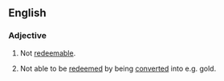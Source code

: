 ==English==

===Adjective===
{{en-adj|-}}

# Not [[redeemable]].
# {{lb|en|finances}} Not able to be [[redeem]]ed by being [[convert]]ed into e.g. gold.
